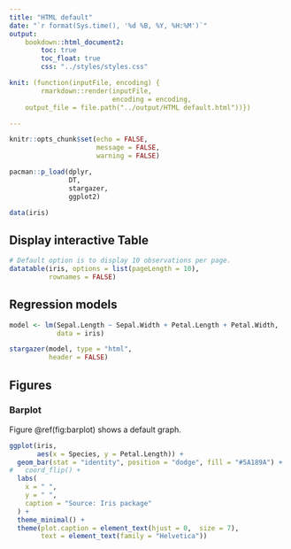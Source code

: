 ```yaml
---
title: "HTML default"
date: "`r format(Sys.time(), '%d %B, %Y, %H:%M')`"
output:
    bookdown::html_document2:
        toc: true
        toc_float: true
        css: "../styles/styles.css"

knit: (function(inputFile, encoding) {
        rmarkdown::render(inputFile,
                          encoding = encoding,
    output_file = file.path("../output/HTML default.html"))})

---
```



```r

knitr::opts_chunk$set(echo = FALSE,
                      message = FALSE,
                      warning = FALSE)

```

```r

pacman::p_load(dplyr,
               DT,
               stargazer,
               ggplot2)

```

```r
data(iris)
```

## Display interactive Table


```r

# Default option is to display 10 observations per page.
datatable(iris, options = list(pageLength = 10),
          rownames = FALSE)

```


## Regression models


```r

model <- lm(Sepal.Length ~ Sepal.Width + Petal.Length + Petal.Width,
            data = iris)

stargazer(model, type = "html",
          header = FALSE)

```

## Figures

### Barplot

Figure \@ref(fig:barplot) shows a default graph.

```r
ggplot(iris,
       aes(x = Species, y = Petal.Length)) +
  geom_bar(stat = "identity", position = "dodge", fill = "#5A189A") +
#   coord_flip() +
  labs(
    x = " ",
    y = " ",
    caption = "Source: Iris package"
  ) +
  theme_minimal() +
  theme(plot.caption = element_text(hjust = 0,  size = 7),
        text = element_text(family = "Helvetica"))
```
